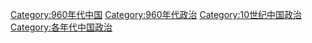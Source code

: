 [[Category:960年代中国|Category:960年代中国]]
[[Category:960年代政治|Category:960年代政治]]
[[Category:10世纪中国政治|Category:10世纪中国政治]]
[[Category:各年代中国政治|Category:各年代中国政治]]